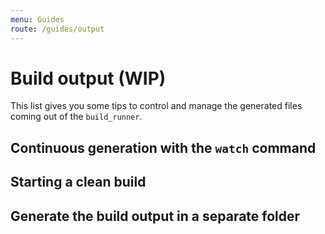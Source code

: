 ```yaml
---
menu: Guides
route: /guides/output
---
```


# Build output (WIP)

This list gives you some tips to control and manage the generated files coming out of the `build_runner`.

## Continuous generation with the `watch` command

## Starting a clean build

## Generate the build output in a separate folder
